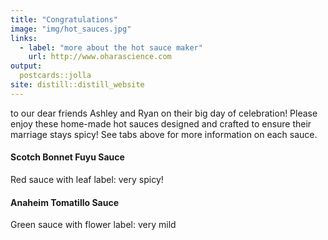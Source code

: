 ```yaml
---
title: "Congratulations"
image: "img/hot_sauces.jpg"
links:
  - label: "more about the hot sauce maker"
    url: http://www.oharascience.com
output:
  postcards::jolla
site: distill::distill_website
---
```

 
to our dear friends Ashley and Ryan on their big day of celebration!  Please enjoy these home-made hot sauces designed and crafted to ensure their marriage stays spicy!  See tabs above for more information on each sauce.

#### Scotch Bonnet Fuyu Sauce

Red sauce with leaf label: very spicy!

#### Anaheim Tomatillo Sauce

Green sauce with flower label: very mild
